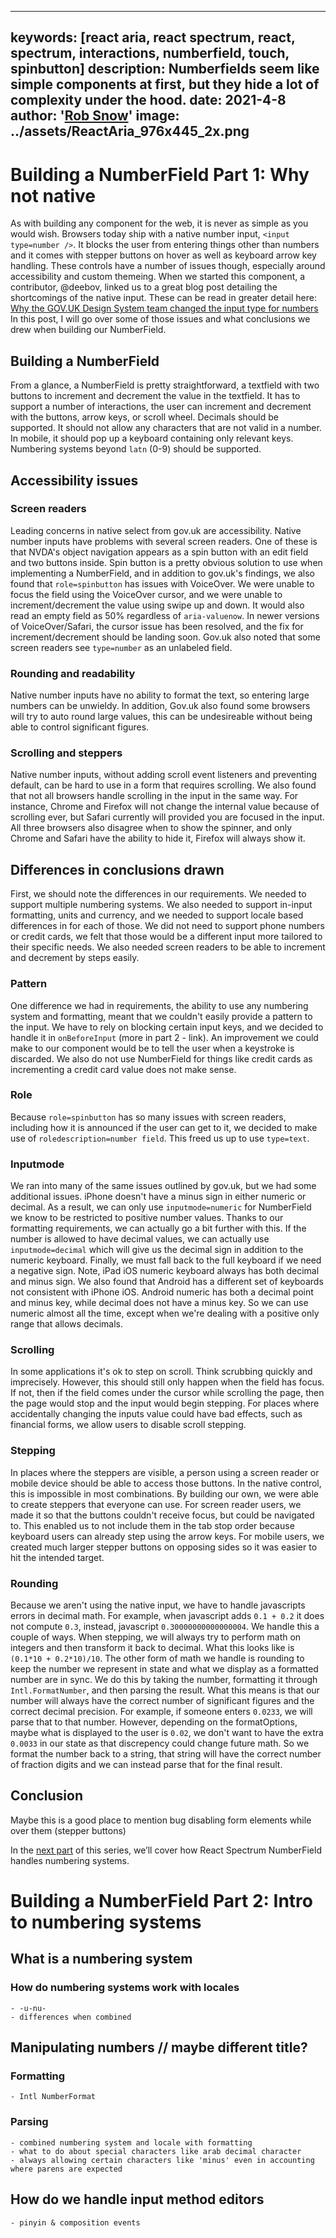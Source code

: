 <!-- Copyright 2021 Adobe. All rights reserved.
This file is licensed to you under the Apache License, Version 2.0 (the "License");
you may not use this file except in compliance with the License. You may obtain a copy
of the License at http://www.apache.org/licenses/LICENSE-2.0
Unless required by applicable law or agreed to in writing, software distributed under
the License is distributed on an "AS IS" BASIS, WITHOUT WARRANTIES OR REPRESENTATIONS
OF ANY KIND, either express or implied. See the License for the specific language
governing permissions and limitations under the License. -->



---
keywords: [react aria, react spectrum, react, spectrum, interactions, numberfield, touch, spinbutton]
description: Numberfields seem like simple components at first, but they hide a lot of complexity under the hood.
date: 2021-4-8
author: '[Rob Snow](https://twitter.com/snowystinger)'
image: ../assets/ReactAria_976x445_2x.png
---

# Building a NumberField Part 1: Why not native

As with building any component for the web, it is never as simple as you would wish.
Browsers today ship with a native number input, `<input type=number />`.
It blocks the user from entering things other than numbers and it comes with stepper buttons on hover as well as keyboard arrow key handling.
These controls have a number of issues though, especially around accessibility and custom themeing.
When we started this component, a contributor, @deebov, linked us to a great blog post detailing the shortcomings of the native input.
These can be read in greater detail here: [Why the GOV.UK Design System team changed the input type for numbers](https://technology.blog.gov.uk/2020/02/24/why-the-gov-uk-design-system-team-changed-the-input-type-for-numbers/)
In this post, I will go over some of those issues and what conclusions we drew when building our NumberField.

## Building a NumberField

From a glance, a NumberField is pretty straightforward, a textfield with two buttons to increment and decrement the value in the textfield.
It has to support a number of interactions, the user can increment and decrement with the buttons, arrow keys, or scroll wheel.
Decimals should be supported.
It should not allow any characters that are not valid in a number.
In mobile, it should pop up a keyboard containing only relevant keys.
Numbering systems beyond `latn` (0-9) should be supported.

## Accessibility issues

### Screen readers

Leading concerns in native select from gov.uk are accessibility.
Native number inputs have problems with several screen readers.
One of these is that NVDA's object navigation appears as a spin button with an edit field and two buttons inside.
Spin button is a pretty obvious solution to use when implementing a NumberField, and in addition to gov.uk's findings, we also found that `role=spinbutton` has issues with VoiceOver.
We were unable to focus the field using the VoiceOver cursor, and we were unable to increment/decrement the value using swipe up and down.
It would also read an empty field as 50% regardless of `aria-valuenow`.
In newer versions of VoiceOver/Safari, the cursor issue has been resolved, and the fix for increment/decrement should be landing soon.
Gov.uk also noted that some screen readers see `type=number` as an unlabeled field.

### Rounding and readability

Native number inputs have no ability to format the text, so entering large numbers can be unwieldy.
In addition, Gov.uk also found some browsers will try to auto round large values, this can be undesireable without being able to control significant figures.

### Scrolling and steppers

Native number inputs, without adding scroll event listeners and preventing default, can be hard to use in a form that requires scrolling.
We also found that not all browsers handle scrolling in the input in the same way.
For instance, Chrome and Firefox will not change the internal value because of scrolling ever, but Safari currently will provided you are focused in the input.
All three browsers also disagree when to show the spinner, and only Chrome and Safari have the ability to hide it, Firefox will always show it.


## Differences in conclusions drawn

First, we should note the differences in our requirements.
We needed to support multiple numbering systems.
We also needed to support in-input formatting, units and currency, and we needed to support locale based differences in for each of those.
We did not need to support phone numbers or credit cards, we felt that those would be a different input more tailored to their specific needs.
We also needed screen readers to be able to increment and decrement by steps easily.

### Pattern

One difference we had in requirements, the ability to use any numbering system and formatting, meant that we couldn't easily provide a pattern to the input.
We have to rely on blocking certain input keys, and we decided to handle it in `onBeforeInput` (more in part 2 - link).
An improvement we could make to our component would be to tell the user when a keystroke is discarded.
We also do not use NumberField for things like credit cards as incrementing a credit card value does not make sense.

### Role

Because `role=spinbutton` has so many issues with screen readers, including how it is announced if the user can get to it, we decided to make use of `roledescription=number field`.
This freed us up to use `type=text`.

### Inputmode

We ran into many of the same issues outlined by gov.uk, but we had some additional issues.
iPhone doesn't have a minus sign in either numeric or decimal.
As a result, we can only use `inputmode=numeric` for NumberField we know to be restricted to positive number values.
Thanks to our formatting requirements, we can actually go a bit further with this.
If the number is allowed to have decimal values, we can actually use `inputmode=decimal` which will give us the decimal sign in addition to the numeric keyboard.
Finally, we must fall back to the full keyboard if we need a negative sign.
Note, iPad iOS numeric keyboard always has both decimal and minus sign.
We also found that Android has a different set of keyboards not consistent with iPhone iOS.
Android numeric has both a decimal point and minus key, while decimal does not have a minus key.
So we can use numeric almost all the time, except when we're dealing with a positive only range that allows decimals.

### Scrolling

In some applications it's ok to step on scroll.
Think scrubbing quickly and imprecisely.
However, this should still only happen when the field has focus.
If not, then if the field comes under the cursor while scrolling the page, then the page would stop and the input would begin stepping.
For places where accidentally changing the inputs value could have bad effects, such as financial forms, we allow users to disable scroll stepping.

### Stepping

In places where the steppers are visible, a person using a screen reader or mobile device should be able to access those buttons.
In the native control, this is impossible in most combinations.
By building our own, we were able to create steppers that everyone can use.
For screen reader users, we made it so that the buttons couldn't receive focus, but could be navigated to.
This enabled us to not include them in the tab stop order because keyboard users can already step using the arrow keys.
For mobile users, we created much larger stepper buttons on opposing sides so it was easier to hit the intended target.

### Rounding

Because we aren't using the native input, we have to handle javascripts errors in decimal math.
For example, when javascript adds `0.1 + 0.2` it does not compute `0.3`, instead, javascript `0.30000000000000004`.
We handle this a couple of ways.
When stepping, we will always try to perform math on integers and then transform it back to decimal.
What this looks like is `(0.1*10 + 0.2*10)/10`.
The other form of math we handle is rounding to keep the number we represent in state and what we display as a formatted number are in sync.
We do this by taking the number, formatting it through `Intl.FormatNumber`, and then parsing the result.
What this means is that our number will always have the correct number of significant figures and the correct decimal precision.
For example, if someone enters `0.0233`, we will parse that to that number.
However, depending on the formatOptions, maybe what is displayed to the user is `0.02`, we don't want to have the extra `0.0033` in our state as that discrepency could change future math.
So we format the number back to a string, that string will have the correct number of fraction digits and we can instead parse that for the final result.

## Conclusion

Maybe this is a good place to mention bug disabling form elements while over them (stepper buttons)

In the [next part](building-a-numberfield-part-2.html) of this series, we’ll cover how React Spectrum NumberField handles numbering systems.


# Building a NumberField Part 2: Intro to numbering systems
  ## What is a numbering system
  ### How do numbering systems work with locales
    - -u-nu-
    - differences when combined
  ## Manipulating numbers // maybe different title?
  ### Formatting
    - Intl NumberFormat
  ### Parsing
    - combined numbering system and locale with formatting
    - what to do about special characters like arab decimal character
    - always allowing certain characters like 'minus' even in accounting where parens are expected
  ## How do we handle input method editors
    - pinyin & composition events
